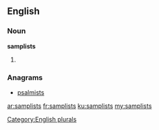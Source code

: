 ==English==

===Noun===
'''samplists'''

# {{plural of|[[samplist]]}}

===Anagrams===
* [[psalmists#English|psalmists]]

[[Category:English plurals]]

[[ar:samplists]]
[[fr:samplists]]
[[ku:samplists]]
[[my:samplists]]